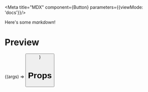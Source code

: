 
<Meta title="MDX" component={Button} parameters={{viewMode: 'docs'}}/>

Here's some _markdown_!

# Preview

<Preview>
  <Story name="button" args={{ label: "hiya" }}>
    {(args) => <Button {...args} />}
  </Story>
</Preview>

# Props

<!-- <Props story="button1" />-->